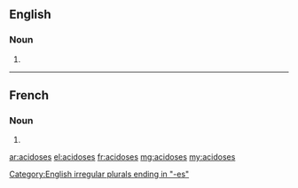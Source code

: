 ==English==

===Noun===
{{head|en|plural}}

# {{plural of|acidosis|lang=en}}

[[Category:English irregular plurals ending in "-es"]]

----

==French==

===Noun===
{{head|fr|plural|g=?}}

# {{plural of|acidose|lang=fr}}

[[ar:acidoses]]
[[el:acidoses]]
[[fr:acidoses]]
[[mg:acidoses]]
[[my:acidoses]]